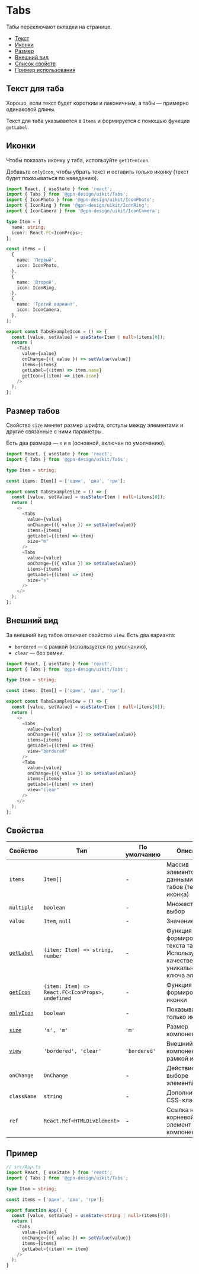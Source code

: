 
# Tabs

Табы переключают вкладки на странице.

- [Текст](#текст-для-таба)
- [Иконки](#иконки)
- [Размер](#размер-табов)
- [Внешний вид](#внешний-вид)
- [Список свойств](#свойства)
- [Пример использования](#пример)

## Текст для таба

Хорошо, если текст  будет коротким и лаконичным, а табы — примерно одинаковой длины.

Текст для таба указывается в `Items` и формируется с помощью функции  `getLabel`.

## Иконки

Чтобы показать иконку у таба, используйте `getItemIcon`.

Добавьте `onlyIcon`, чтобы убрать текст и оставить только иконку (текст будет показываться по наведению).

<TabsExampleIcon />

```ts
import React, { useState } from 'react';
import { Tabs } from '@gpn-design/uikit/Tabs';
import { IconPhoto } from '@gpn-design/uikit/IconPhoto';
import { IconRing } from '@gpn-design/uikit/IconRing';
import { IconCamera } from '@gpn-design/uikit/IconCamera';

type Item = {
  name: string;
  icon?: React.FC<IconProps>;
};

const items = [
  {
    name: 'Первый',
    icon: IconPhoto,
  },
  {
    name: 'Второй',
    icon: IconRing,
  },
  {
    name: 'Третий вариант',
    icon: IconCamera,
  },
];

export const TabsExampleIcon = () => {
  const [value, setValue] = useState<Item | null>(items[0]);
  return (
    <Tabs
      value={value}
      onChange={({ value }) => setValue(value)}
      items={items}
      getLabel={(item) => item.name}
      getIcon={(item) => item.icon}
    />
  );
};
```

## Размер табов

Свойство `size` меняет размер шрифта, отступы между элементами и другие связанные с ними параметры.

Есть два размера — `s` и `m` (основной, включен по умолчанию).

<TabsExampleSize />

```ts
import React, { useState } from 'react';
import { Tabs } from '@gpn-design/uikit/Tabs';

type Item = string;

const items: Item[] = ['один', 'два', 'три'];

export const TabsExampleSize = () => {
  const [value, setValue] = useState<Item | null>(items[0]);
  return (
    <>
      <Tabs
        value={value}
        onChange={({ value }) => setValue(value)}
        items={items}
        getLabel={(item) => item}
        size="m"
      />
      <Tabs
        value={value}
        onChange={({ value }) => setValue(value)}
        items={items}
        getLabel={(item) => item}
        size="s"
      />
    </>
  );
};
```


## Внешний вид

За внешний вид табов отвечает свойство `view`. Есть два варианта:
- `bordered` — с рамкой (используется по умолчанию),
- `clear` — без рамки.

<TabsExampleView />

```ts
import React, { useState } from 'react';
import { Tabs } from '@gpn-design/uikit/Tabs';

type Item = string;

const items: Item[] = ['один', 'два', 'три'];

export const TabsExampleView = () => {
  const [value, setValue] = useState<Item | null>(items[0]);
  return (
    <>
      <Tabs
        value={value}
        onChange={({ value }) => setValue(value)}
        items={items}
        getLabel={(item) => item}
        view="bordered"
      />
      <Tabs
        value={value}
        onChange={({ value }) => setValue(value)}
        items={items}
        getLabel={(item) => item}
        view="clear"
      />
    </>
  );
};
```


## Свойства


| Свойство   | Тип          | По умолчанию | Описание |
| ---------- | -------------| ------------ | -------- |
| `items`    | `Item[]`     | -            | Массив элементов с данными для табов (текст, иконка) |
| `multiple` | `boolean`    | -            | Множественный выбор|
| `value `   | `Item`, `null`| -           | Значение |
| [`getLabel`](#текст-для-таба) | `(item: Item) => string, number`| -    | Функция для формирования текста таба. Используется в качестве уникального ключа элемента |
| [`getIcon`](#иконки)   | `(item: Item) => React.FC<IconProps>, undefined` | -  | Функция для формирования иконки |
| [`onlyIcon`](#иконки)  | `boolean`    | -            | Показывать только иконку|
| [`size`](#размер-табов)      | `'s', 'm'`   | `'m'`        | Размер компонента |
| [`view`](#внешний-вид)      | `'bordered', 'clear'`| `'bordered'` | Внешний вид компонента (с рамкой или без) |
| `onChange`  | `OnChange`   | -            | Действие при выборе элемента|
| `className` | `string`     | -            | Дополнительный CSS-класс |
| `ref`       | `React.Ref<HTMLDivElement>` | - | Ссылка на корневой DOM-элемент этого компонента |

<!-- props:end -->

## Пример


```ts
// src/App.ts
import React, { useState } from 'react';
import { Tabs } from '@gpn-design/uikit/Tabs';

type Item = string;

const items = ['один', 'два', 'три'];

export function App() {
  const [value, setValue] = useState<string | null>(items[0]);
  return (
    <Tabs
      value={value}
      onChange={({ value }) => setValue(value)}
      items={items}
      getLabel={(item) => item}
    />
  );
}
```
